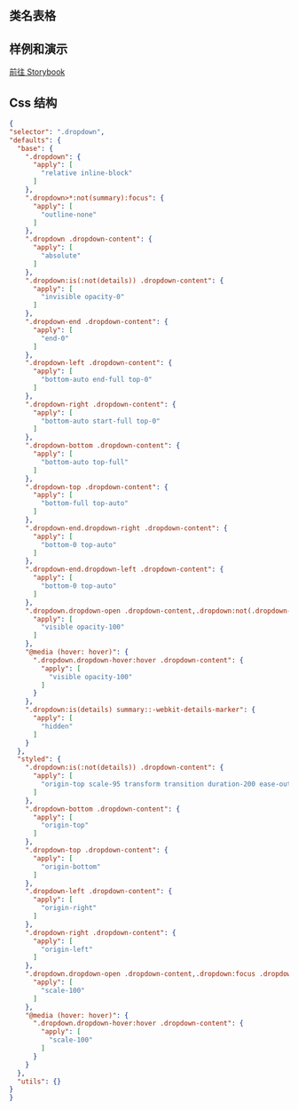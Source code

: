 
## 类名表格

<CssTable name="dropdown" />

## 样例和演示

[前往 Storybook](https://story.ui.icebreaker.top/?path=/docs/general-dropdown--docs)

## Css 结构

```json
{
"selector": ".dropdown",
"defaults": {
  "base": {
    ".dropdown": {
      "apply": [
        "relative inline-block"
      ]
    },
    ".dropdown>*:not(summary):focus": {
      "apply": [
        "outline-none"
      ]
    },
    ".dropdown .dropdown-content": {
      "apply": [
        "absolute"
      ]
    },
    ".dropdown:is(:not(details)) .dropdown-content": {
      "apply": [
        "invisible opacity-0"
      ]
    },
    ".dropdown-end .dropdown-content": {
      "apply": [
        "end-0"
      ]
    },
    ".dropdown-left .dropdown-content": {
      "apply": [
        "bottom-auto end-full top-0"
      ]
    },
    ".dropdown-right .dropdown-content": {
      "apply": [
        "bottom-auto start-full top-0"
      ]
    },
    ".dropdown-bottom .dropdown-content": {
      "apply": [
        "bottom-auto top-full"
      ]
    },
    ".dropdown-top .dropdown-content": {
      "apply": [
        "bottom-full top-auto"
      ]
    },
    ".dropdown-end.dropdown-right .dropdown-content": {
      "apply": [
        "bottom-0 top-auto"
      ]
    },
    ".dropdown-end.dropdown-left .dropdown-content": {
      "apply": [
        "bottom-0 top-auto"
      ]
    },
    ".dropdown.dropdown-open .dropdown-content,.dropdown:not(.dropdown-hover):focus .dropdown-content,.dropdown:focus-within .dropdown-content": {
      "apply": [
        "visible opacity-100"
      ]
    },
    "@media (hover: hover)": {
      ".dropdown.dropdown-hover:hover .dropdown-content": {
        "apply": [
          "visible opacity-100"
        ]
      }
    },
    ".dropdown:is(details) summary::-webkit-details-marker": {
      "apply": [
        "hidden"
      ]
    }
  },
  "styled": {
    ".dropdown:is(:not(details)) .dropdown-content": {
      "apply": [
        "origin-top scale-95 transform transition duration-200 ease-out"
      ]
    },
    ".dropdown-bottom .dropdown-content": {
      "apply": [
        "origin-top"
      ]
    },
    ".dropdown-top .dropdown-content": {
      "apply": [
        "origin-bottom"
      ]
    },
    ".dropdown-left .dropdown-content": {
      "apply": [
        "origin-right"
      ]
    },
    ".dropdown-right .dropdown-content": {
      "apply": [
        "origin-left"
      ]
    },
    ".dropdown.dropdown-open .dropdown-content,.dropdown:focus .dropdown-content,.dropdown:focus-within .dropdown-content": {
      "apply": [
        "scale-100"
      ]
    },
    "@media (hover: hover)": {
      ".dropdown.dropdown-hover:hover .dropdown-content": {
        "apply": [
          "scale-100"
        ]
      }
    }
  },
  "utils": {}
}
}
```